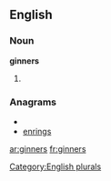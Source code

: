 ==English==

===Noun===
'''ginners'''

# {{plural of|[[ginner]]}}

===Anagrams===
* {{alphagram|eginnrs}}
* [[enrings#English|enrings]]

[[Category:English plurals]]

[[ar:ginners]]
[[fr:ginners]]